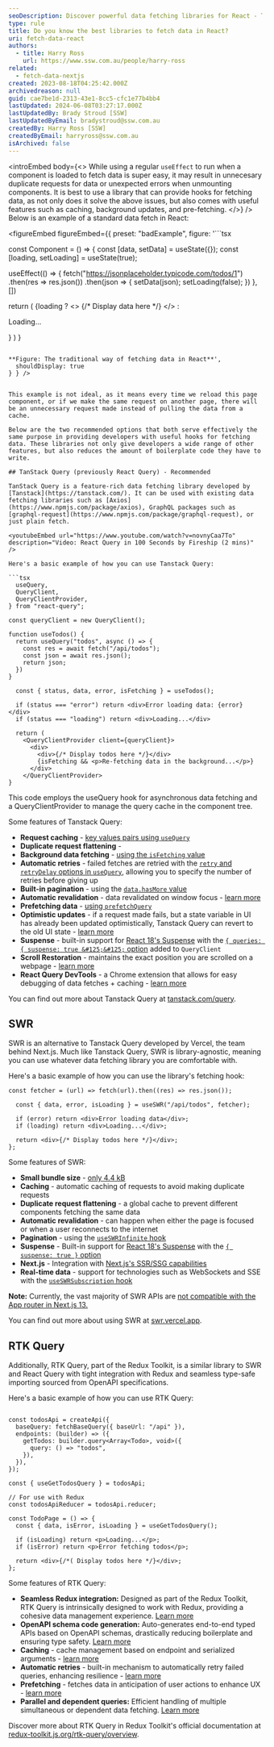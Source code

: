 ```yaml
---
seoDescription: Discover powerful data fetching libraries for React - Tanstack Query, SWR, and RTK Query.
type: rule
title: Do you know the best libraries to fetch data in React?
uri: fetch-data-react
authors:
  - title: Harry Ross
    url: https://www.ssw.com.au/people/harry-ross
related:
  - fetch-data-nextjs
created: 2023-08-18T04:25:42.000Z
archivedreason: null
guid: cae7be1d-2313-43e1-8cc5-cfc1e77b4bb4
lastUpdated: 2024-06-08T03:27:17.000Z
lastUpdatedBy: Brady Stroud [SSW]
lastUpdatedByEmail: bradystroud@ssw.com.au
createdBy: Harry Ross [SSW]
createdByEmail: harryross@ssw.com.au
isArchived: false
---
```


<introEmbed
  body={<>
While using a regular `useEffect` to run when a component is loaded to fetch data is super easy, it may result in unnecesary duplicate requests for data or unexpected errors when unmounting components. It is best to use a library that can provide hooks for fetching data, as not only does it solve the above issues, but also comes with useful features such as caching, background updates, and pre-fetching.
  </>}
/>
Below is an example of a standard data fetch in React:

<figureEmbed figureEmbed={{
  preset: "badExample",
  figure: '```tsx

const Component = () => {
  const [data, setData] = useState({});
  const [loading, setLoading] = useState(true);

  useEffect(() => {
    fetch("https://jsonplaceholder.typicode.com/todos/1")
      .then(res => res.json())
      .then(json => {
        setData(json);
        setLoading(false);
      })
  }, [])

  return (
    {loading
      ? <> {/* Display data here */} </>
      : <p>Loading...</p>
    }
  )
}


```

**Figure: The traditional way of fetching data in React**',
  shouldDisplay: true
} } />


This example is not ideal, as it means every time we reload this page component, or if we make the same request on another page, there will be an unnecessary request made instead of pulling the data from a cache.

Below are the two recommended options that both serve effectively the same purpose in providing developers with useful hooks for fetching data. These libraries not only give developers a wide range of other features, but also reduces the amount of boilerplate code they have to write.

## TanStack Query (previously React Query) - Recommended

TanStack Query is a feature-rich data fetching library developed by [Tanstack](https://tanstack.com/). It can be used with existing data fetching libraries such as [Axios](https://www.npmjs.com/package/axios), GraphQL packages such as [graphql-request](https://www.npmjs.com/package/graphql-request), or just plain fetch.

<youtubeEmbed url="https://www.youtube.com/watch?v=novnyCaa7To" description="Video: React Query in 100 Seconds by Fireship (2 mins)" />

Here's a basic example of how you can use Tanstack Query:

```tsx
  useQuery,
  QueryClient,
  QueryClientProvider,
} from "react-query";

const queryClient = new QueryClient();

function useTodos() {
  return useQuery("todos", async () => {
    const res = await fetch("/api/todos");
    const json = await res.json();
    return json;
  })
}

  const { status, data, error, isFetching } = useTodos();

  if (status === "error") return <div>Error loading data: {error}</div>
  if (status === "loading") return <div>Loading...</div>

  return (
    <QueryClientProvider client={queryClient}>
      <div>
        <div>{/* Display todos here */}</div>
        {isFetching && <p>Re-fetching data in the background...</p>}
      </div>
    </QueryClientProvider>
}

```

This code employs the useQuery hook for asynchronous data fetching and a QueryClientProvider to manage the query cache in the component tree.

Some features of Tanstack Query:

* **Request caching** - [key values pairs using `useQuery`](https://tanstack.com/query/latest/docs/react/guides/query-keys)
* **Duplicate request flattening** -
* **Background data fetching** - [using the `isFetching` value](https://tanstack.com/query/latest/docs/react/guides/background-fetching-indicators)
* **Automatic retries** - failed fetches are retried with the [`retry` and `retryDelay` options in `useQuery`](https://tanstack.com/query/latest/docs/react/guides/query-retries), allowing you to specify the number of retries before giving up
* **Built-in pagination** - using the [`data.hasMore` value](https://tanstack.com/query/latest/docs/react/guides/paginated-queries)
* **Automatic revalidation** - data revalidated on window focus - [learn more](https://tanstack.com/query/latest/docs/react/guides/window-focus-refetching)
* **Prefetching data** - [using `prefetchQuery`](https://tanstack.com/query/latest/docs/react/guides/prefetching)
* **Optimistic updates** - if a request made fails, but a state variable in UI has already been updated optimistically, Tanstack Query can revert to the old UI state - [learn more](https://tanstack.com/query/v4/docs/react/guides/optimistic-updates)
* **Suspense** - built-in support for [React 18's Suspense](https://react.dev/reference/react/Suspense) with the [`{ queries: { suspense: true &#125;&#125;` option](https://tanstack.com/query/v4/docs/react/guides/suspense) added to `QueryClient`
* **Scroll Restoration** - maintains the exact position you are scrolled on a webpage - [learn more](https://tanstack.com/query/v4/docs/react/guides/scroll-restoration)
* **React Query DevTools** - a Chrome extension that allows for easy debugging of data fetches + caching - [learn more](https://tanstack.com/query/v4/docs/react/devtools)

You can find out more about Tanstack Query at [tanstack.com/query](https://tanstack.com/query/).

## SWR

SWR is an alternative to Tanstack Query developed by Vercel, the team behind Next.js. Much like Tanstack Query, SWR is library-agnostic, meaning you can use whatever data fetching library you are comfortable with.

Here's a basic example of how you can use the library's fetching hook:

```tsx
const fetcher = (url) => fetch(url).then((res) => res.json());

  const { data, error, isLoading } = useSWR("/api/todos", fetcher);

  if (error) return <div>Error loading data</div>;
  if (loading) return <div>Loading...</div>;

  return <div>{/* Display todos here */}</div>;
};
```

Some features of SWR:

* **Small bundle size** - [only 4.4 kB](https://bundlephobia.com/package/swr@2.2.0)
* **Caching** - automatic caching of requests to avoid making duplicate requests
* **Duplicate request flattening** - a global cache to prevent different components fetching the same data
* **Automatic revalidation** - can happen when either the page is focused or when a user reconnects to the internet
* **Pagination** - using the [`useSWRInfinite` hook](https://swr.vercel.app/docs/pagination)
* **Suspense** - Built-in support for [React 18's Suspense](https://react.dev/reference/react/Suspense) with the [`{ suspense: true }` option](https://swr.vercel.app/docs/suspense)
* **Next.js** - Integration with [Next.js's SSR/SSG capabilities](https://swr.vercel.app/docs/with-nextjs)
* **Real-time data** - support for technologies such as WebSockets and SSE with the [`useSWRSubscription` hook](https://swr.vercel.app/docs/subscription)

**Note:** Currently, the vast majority of SWR APIs are [not compatible with the App router in Next.js 13.](https://swr.vercel.app/docs/with-nextjs)

You can find out more about using SWR at [swr.vercel.app](https://swr.vercel.app/).

## RTK Query

Additionally, RTK Query, part of the Redux Toolkit, is a similar library to SWR and React Query with tight integration with Redux and seamless type-safe importing sourced from OpenAPI specifications.

Here's a basic example of how you can use RTK Query:

```tsx

const todosApi = createApi({
  baseQuery: fetchBaseQuery({ baseUrl: "/api" }),
  endpoints: (builder) => ({
    getTodos: builder.query<Array<Todo>, void>({
      query: () => "todos",
    }),
  }),
});

const { useGetTodosQuery } = todosApi;

// For use with Redux
const todosApiReducer = todosApi.reducer;

const TodoPage = () => {
  const { data, isError, isLoading } = useGetTodosQuery();

  if (isLoading) return <p>Loading...</p>;
  if (isError) return <p>Error fetching todos</p>;

  return <div>{/*( Display todos here */}</div>;
};
```

Some features of RTK Query:

* **Seamless Redux integration:** Designed as part of the Redux Toolkit, RTK Query is intrinsically designed to work with Redux, providing a cohesive data management experience. [Learn more](https://redux-toolkit.js.org/introduction/getting-started#rtk-query)
* **OpenAPI schema code generation:** Auto-generates end-to-end typed APIs based on OpenAPI schemas, drastically reducing boilerplate and ensuring type safety. [Learn more](https://redux-toolkit.js.org/rtk-query/usage/code-generation#openapi)
* **Caching** - cache management based on endpoint and serialized arguments - [learn more](https://redux-toolkit.js.org/rtk-query/usage/cache-behavior)
* **Automatic retries** - built-in mechanism to automatically retry failed queries, enhancing resilience - [learn more](https://redux-toolkit.js.org/rtk-query/usage/polling)
* **Prefetching** - fetches data in anticipation of user actions to enhance UX - [learn more](https://redux-toolkit.js.org/rtk-query/usage/prefetching)
* **Parallel and dependent queries:** Efficient handling of multiple simultaneous or dependent data fetching. [Learn more](https://redux-toolkit.js.org/rtk-query/usage/customizing-queries#performing-multiple-requests-with-a-single-query)

Discover more about RTK Query in Redux Toolkit's official documentation at [redux-toolkit.js.org/rtk-query/overview](https://redux-toolkit.js.org/rtk-query/overview/).
